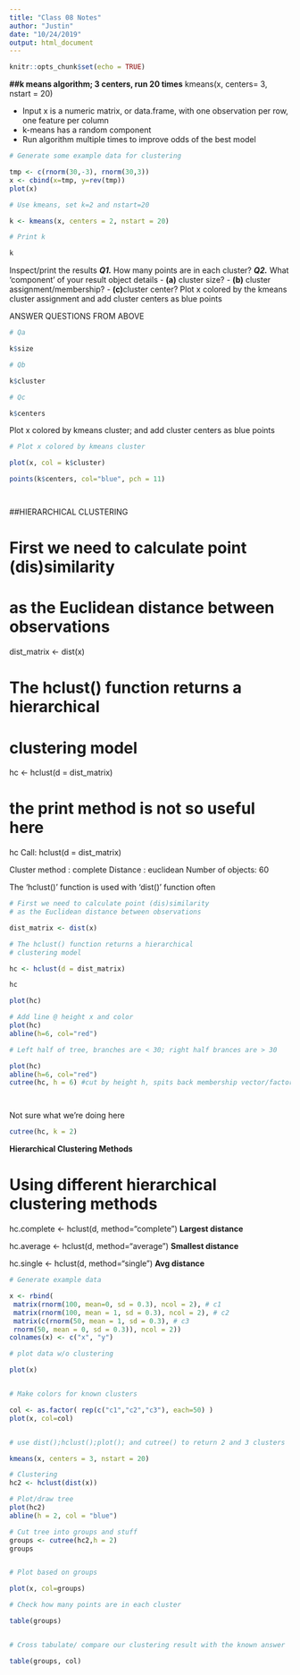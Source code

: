 ```yaml
---
title: "Class 08 Notes"
author: "Justin"
date: "10/24/2019"
output: html_document
---
```


```r
knitr::opts_chunk$set(echo = TRUE)
```

**##k means algorithm; 3 centers, run 20 times**
kmeans(x, centers= 3, nstart = 20)

- Input x is a numeric matrix, or data.frame, with
one observation per row, one feature per column
- k-means has a random component
- Run algorithm multiple times to improve odds of
the best model 


```r
# Generate some example data for clustering

tmp <- c(rnorm(30,-3), rnorm(30,3))
x <- cbind(x=tmp, y=rev(tmp))
plot(x)

# Use kmeans, set k=2 and nstart=20

k <- kmeans(x, centers = 2, nstart = 20)

# Print k

k

```

Inspect/print the results
***Q1.*** How many points are in each cluster?
***Q2.*** What ‘component’ of your result object details
 - **(a)** cluster size?
 - **(b)** cluster assignment/membership?
 - **(c)**cluster center?
Plot x colored by the kmeans cluster assignment and
 add cluster centers as blue points
 
 
ANSWER QUESTIONS FROM ABOVE
```r
# Qa

k$size

# Qb

k$cluster

# Qc

k$centers

```
 

Plot x colored by kmeans cluster; and add cluster centers as blue points
```r
# Plot x colored by kmeans cluster

plot(x, col = k$cluster)

points(k$centers, col="blue", pch = 11)




```



##HIERARCHICAL CLUSTERING

# First we need to calculate point (dis)similarity
# as the Euclidean distance between observations

dist_matrix <- dist(x)

# The hclust() function returns a hierarchical
# clustering model

hc <- hclust(d = dist_matrix)

# the print method is not so useful here

hc
Call:
hclust(d = dist_matrix)

Cluster method : complete
Distance : euclidean
Number of objects: 60 

The 'hclust()' function is used with 'dist()' function often
```r
# First we need to calculate point (dis)similarity
# as the Euclidean distance between observations

dist_matrix <- dist(x)

# The hclust() function returns a hierarchical
# clustering model

hc <- hclust(d = dist_matrix)

hc

plot(hc)

# Add line @ height x and color
plot(hc)
abline(h=6, col="red")

# Left half of tree, branches are < 30; right half brances are > 30

plot(hc)
abline(h=6, col="red")
cutree(hc, h = 6) #cut by height h, spits back membership vector/factor, tells which vectors are in which cluster




```

Not sure what we're doing here
```r
cutree(hc, k = 2)
```


**Hierarchical Clustering Methods**

# Using different hierarchical clustering methods
hc.complete <- hclust(d, method="complete") **Largest distance**

hc.average <- hclust(d, method="average") **Smallest distance**

hc.single <- hclust(d, method="single")
**Avg distance**

```r
# Generate example data

x <- rbind(
 matrix(rnorm(100, mean=0, sd = 0.3), ncol = 2), # c1
 matrix(rnorm(100, mean = 1, sd = 0.3), ncol = 2), # c2
 matrix(c(rnorm(50, mean = 1, sd = 0.3), # c3
 rnorm(50, mean = 0, sd = 0.3)), ncol = 2))
colnames(x) <- c("x", "y")

# plot data w/o clustering

plot(x)


# Make colors for known clusters

col <- as.factor( rep(c("c1","c2","c3"), each=50) )
plot(x, col=col)


# use dist();hclust();plot(); and cutree() to return 2 and 3 clusters

kmeans(x, centers = 3, nstart = 20)

# Clustering
hc2 <- hclust(dist(x))

# Plot/draw tree
plot(hc2)
abline(h = 2, col = "blue")

# Cut tree into groups and stuff
groups <- cutree(hc2,h = 2)
groups


# Plot based on groups

plot(x, col=groups)

# Check how many points are in each cluster

table(groups)


# Cross tabulate/ compare our clustering result with the known answer

table(groups, col)



```




















